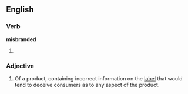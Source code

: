 ==English==
===Verb===
'''misbranded'''
# {{past of|[[misbrand]]}}

===Adjective===
{{en-adj}}
# {{context|US|legal}} Of a product, containing incorrect information on the [[label]] that would tend to deceive consumers as to any aspect of the product.